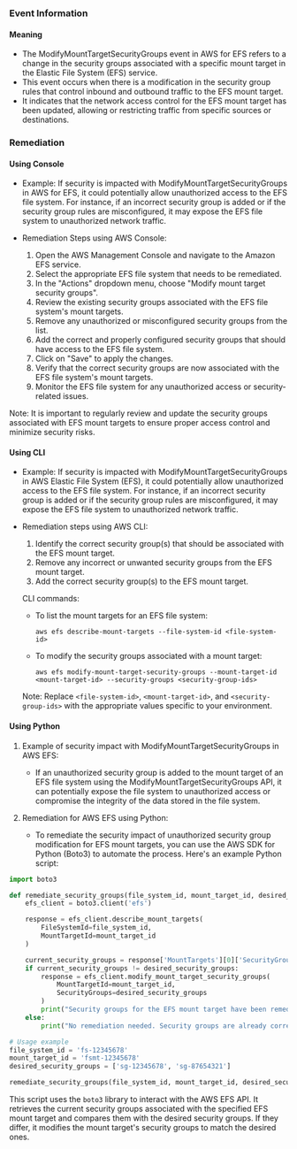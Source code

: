 
### Event Information

#### Meaning

- The ModifyMountTargetSecurityGroups event in AWS for EFS refers to a change in the security groups associated with a specific mount target in the Elastic File System (EFS) service.
- This event occurs when there is a modification in the security group rules that control inbound and outbound traffic to the EFS mount target.
- It indicates that the network access control for the EFS mount target has been updated, allowing or restricting traffic from specific sources or destinations.

### Remediation

#### Using Console

- Example: If security is impacted with ModifyMountTargetSecurityGroups in AWS for EFS, it could potentially allow unauthorized access to the EFS file system. For instance, if an incorrect security group is added or if the security group rules are misconfigured, it may expose the EFS file system to unauthorized network traffic.

- Remediation Steps using AWS Console:
  1. Open the AWS Management Console and navigate to the Amazon EFS service.
  2. Select the appropriate EFS file system that needs to be remediated.
  3. In the "Actions" dropdown menu, choose "Modify mount target security groups".
  4. Review the existing security groups associated with the EFS file system's mount targets.
  5. Remove any unauthorized or misconfigured security groups from the list.
  6. Add the correct and properly configured security groups that should have access to the EFS file system.
  7. Click on "Save" to apply the changes.
  8. Verify that the correct security groups are now associated with the EFS file system's mount targets.
  9. Monitor the EFS file system for any unauthorized access or security-related issues.

Note: It is important to regularly review and update the security groups associated with EFS mount targets to ensure proper access control and minimize security risks.

#### Using CLI

- Example: If security is impacted with ModifyMountTargetSecurityGroups in AWS Elastic File System (EFS), it could potentially allow unauthorized access to the EFS file system. For instance, if an incorrect security group is added or if the security group rules are misconfigured, it may expose the EFS file system to unauthorized network traffic.

- Remediation steps using AWS CLI:
  1. Identify the correct security group(s) that should be associated with the EFS mount target.
  2. Remove any incorrect or unwanted security groups from the EFS mount target.
  3. Add the correct security group(s) to the EFS mount target.

  CLI commands:
  - To list the mount targets for an EFS file system:
    ```
    aws efs describe-mount-targets --file-system-id <file-system-id>
    ```

  - To modify the security groups associated with a mount target:
    ```
    aws efs modify-mount-target-security-groups --mount-target-id <mount-target-id> --security-groups <security-group-ids>
    ```

  Note: Replace `<file-system-id>`, `<mount-target-id>`, and `<security-group-ids>` with the appropriate values specific to your environment.

#### Using Python

1. Example of security impact with ModifyMountTargetSecurityGroups in AWS EFS:
   - If an unauthorized security group is added to the mount target of an EFS file system using the ModifyMountTargetSecurityGroups API, it can potentially expose the file system to unauthorized access or compromise the integrity of the data stored in the file system.

2. Remediation for AWS EFS using Python:
   - To remediate the security impact of unauthorized security group modification for EFS mount targets, you can use the AWS SDK for Python (Boto3) to automate the process. Here's an example Python script:

```python
import boto3

def remediate_security_groups(file_system_id, mount_target_id, desired_security_groups):
    efs_client = boto3.client('efs')

    response = efs_client.describe_mount_targets(
        FileSystemId=file_system_id,
        MountTargetId=mount_target_id
    )

    current_security_groups = response['MountTargets'][0]['SecurityGroups']
    if current_security_groups != desired_security_groups:
        response = efs_client.modify_mount_target_security_groups(
            MountTargetId=mount_target_id,
            SecurityGroups=desired_security_groups
        )
        print("Security groups for the EFS mount target have been remediated.")
    else:
        print("No remediation needed. Security groups are already correct.")

# Usage example
file_system_id = 'fs-12345678'
mount_target_id = 'fsmt-12345678'
desired_security_groups = ['sg-12345678', 'sg-87654321']

remediate_security_groups(file_system_id, mount_target_id, desired_security_groups)
```

This script uses the `boto3` library to interact with the AWS EFS API. It retrieves the current security groups associated with the specified EFS mount target and compares them with the desired security groups. If they differ, it modifies the mount target's security groups to match the desired ones.

